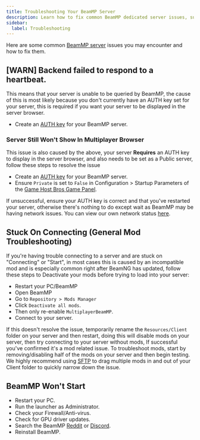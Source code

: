 ```yaml
---
title: Troubleshooting Your BeamMP Server
description: Learn how to fix common BeamMP dedicated server issues, such as backend failed to respond to a heartbeat and more.
sidebar:
  label: Troubleshooting
---
```


Here are some common [BeamMP server](https://www.gamehostbros.com/beammp-server-hosting/) issues you may encounter and how to fix them.

## [WARN] Backend failed to respond to a heartbeat.

This means that your server is unable to be queried by BeamMP, the cause of this is most likely because you don't currently have an AUTH key set for your server, this is required if you want your server to be displayed in the server browser.

- Create an [AUTH key](/games/beammp/authkeys/) for your BeamMP server.

### Server Still Won't Show In Multiplayer Browser

This issue is also caused by the above, your server **Requires** an AUTH key to display in the server browser, and also needs to be set as a Public server, follow these steps to resolve the issue

- Create an [AUTH key](/games/beammp/authkeys/) for your BeamMP server.
- Ensure `Private` is set to `False` in Configuration > Startup Parameters of the [Game Host Bros Game Panel](https://panel.gamehostbros.com/).

If unsuccessful, ensure your AUTH key is correct and that you've restarted your server, otherwise there's nothing to do except wait as BeamMP may be having network issues. You can view our own network status [here](https://status.gamehostbros.com/).

## Stuck On Connecting (General Mod Troubleshooting)

If you're having trouble connecting to a server and are stuck on "Connecting" or "Start", in most cases this is caused by an incompatible mod and is especially common right after BeamNG has updated, follow these steps to Deactivate your mods before trying to load into your server:

- Restart your PC/BeamMP
- Open BeamMP
- Go to `Repository > Mods Manager`
- Click `Deactivate all mods`.
- Then only re-enable `MultiplayerBeamMP`.
- Connect to your server.

If this doesn't resolve the issue, temporarily rename the `Resources/Client` folder on your server and then restart, doing this will disable mods on your server, then try connecting to your server without mods, If successful you've confirmed it's a mod related issue. To troubleshoot mods, start by removing/disabling half of the mods on your server and then begin testing. We highly recommend using [SFTP](https://guides.gamehostbros.com/getting-started/uploading-files/) to drag multiple mods in and out of your Client folder to quickly narrow down the issue.

## BeamMP Won't Start

- Restart your PC.
- Run the launcher as Administrator.
- Check your Firewall/Anti-virus.
- Check for GPU driver updates.
- Search the BeamMP [Reddit](https://www.reddit.com/r/BeamMP/) or [Discord](https://discord.gg/BeamMP).
- Reinstall BeamMP.